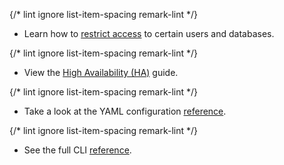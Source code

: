 {/* lint ignore list-item-spacing remark-lint */}
- Learn how to [restrict access](../../admin-guides/enroll-resources/database-access/rbac.mdx) to certain users and databases.

{/* lint ignore list-item-spacing remark-lint */}
- View the [High Availability (HA)](../../admin-guides/enroll-resources/database-access/guides/ha.mdx) guide.

{/* lint ignore list-item-spacing remark-lint */}
- Take a look at the YAML configuration [reference](../../reference/config-references/database-access.mdx).

{/* lint ignore list-item-spacing remark-lint */}
- See the full CLI [reference](../../reference/cli/database-commands.mdx).
